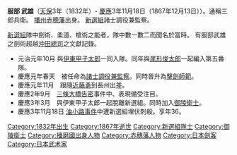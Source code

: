 {{japanese|japanese=服部武雄|kana=はっとり たけお|romaji=}}

'''服部 武雄'''（[[天保_(日本)|天保]]3年（1832年）- [[慶應|慶應]]3年11月18日（1867年12月13日））。通稱三郎兵衛。 [[播州|播州]][[赤穂藩|赤穂藩]]出身。 [[新選組|新選組]]諸士調役兼監察。

[[新選組|新選組]]隊中劍術、柔道、槍術之能者，隊中數一數二而聞名於當時。 有服部武雄之劍術超越[[沖田總司|沖田總司]]之文獻記錄。

*元治元年10月 與[[伊東甲子太郎|伊東甲子太郎]]一同入隊。同年與[[尾形俊太郎|尾形俊太郎]]一起編入第五番隊。 
*慶應元年春天　被任命為[[諸士調役兼監察|諸士調役兼監察]]。同時晉升為[[擊劍師範|擊劍師範]]。 
*慶應元年11月　跟隨[[近藤勇|近藤勇]]到長州出差。 
*慶應2年9月　[[三條大橋告密|三條大橋告密]]事件中、表現備受注目。 
*慶應3年3月　與伊東甲子太郎一起脫離新選組。同時加入[[御陵衛士|御陵衛士]]。 
*慶應3年11月18日 [[油小路事件|油小路事件]]中遭新選組埋伏刺殺。享年36。
[[Category:1832年出生|Category:1832年出生]]
[[Category:1867年逝世|Category:1867年逝世]]
[[Category:新選組隊士|Category:新選組隊士]]
[[Category:御陵衛士|Category:御陵衛士]]
[[Category:播磨國出身人物|Category:播磨國出身人物]]
[[Category:赤穗藩人物|Category:赤穗藩人物]]
[[Category:日本劍客|Category:日本劍客]]
[[Category:日本武术家|Category:日本武术家]]